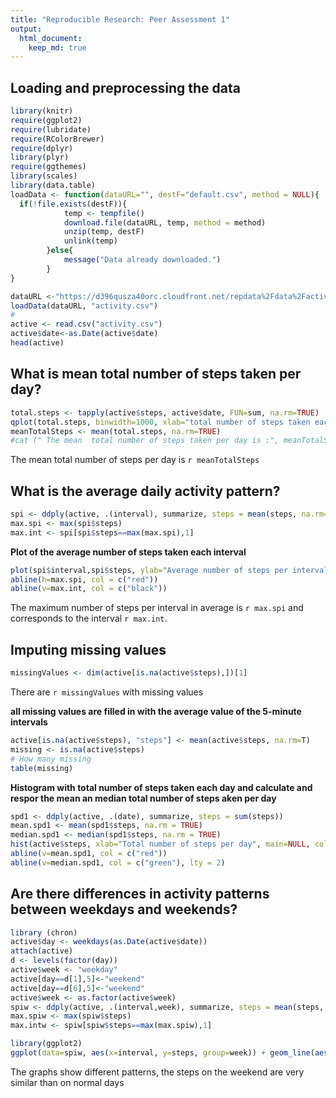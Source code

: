 ```yaml
---
title: "Reproducible Research: Peer Assessment 1"
output: 
  html_document:
    keep_md: true
---
```



## Loading and preprocessing the data

```r
library(knitr)
require(ggplot2)
require(lubridate)
require(RColorBrewer)
require(dplyr)
library(plyr)
require(ggthemes)
library(scales)
library(data.table)
loadData <- function(dataURL="", destF="default.csv", method = NULL){
  if(!file.exists(destF)){
            temp <- tempfile()
            download.file(dataURL, temp, method = method)
            unzip(temp, destF)
            unlink(temp)
        }else{
            message("Data already downloaded.")
        }
}

dataURL <-"https://d396qusza40orc.cloudfront.net/repdata%2Fdata%2Factivity.zip"
loadData(dataURL, "activity.csv")
#
active <- read.csv("activity.csv")
active$date<-as.Date(active$date)
head(active)
```


## What is mean total number of steps taken per day?
```r
total.steps <- tapply(active$steps, active$date, FUN=sum, na.rm=TRUE)
qplot(total.steps, binwidth=1000, xlab="total number of steps taken each day")
meanTotalSteps <- mean(total.steps, na.rm=TRUE)
#cat (" The mean  total number of steps taken per day is :", meanTotalSteps  )

```
The mean total number of steps per day is `r meanTotalSteps` 



## What is the average daily activity pattern?
```r
spi <- ddply(active, .(interval), summarize, steps = mean(steps, na.rm=TRUE))
max.spi <- max(spi$steps)
max.int <- spi[spi$steps==max(max.spi),1]
```
**Plot of the average number of steps taken each interval**
```r
plot(spi$interval,spi$steps, ylab="Average number of steps per interval",xlab="Interval", main=NULL, type="l", lwd=2, col="green")
abline(h=max.spi, col = c("red"))
abline(v=max.int, col = c("black"))
```
The maximum number of steps per interval in average is `r max.spi` and corresponds to the interval `r max.int`.

## Imputing missing values
```r
missingValues <- dim(active[is.na(active$steps),])[1]
```
There are  `r missingValues` with missing values

**all missing values are filled in with the average value of the 5-minute intervals**
```r
active[is.na(active$steps), "steps"] <- mean(active$steps, na.rm=T)
missing <- is.na(active$steps)
# How many missing
table(missing)
```

**Histogram with  total number  of steps  taken each day and calculate and respor the mean  an median  total number of steps aken per day**
```r

spd1 <- ddply(active, .(date), summarize, steps = sum(steps))
mean.spd1 <- mean(spd1$steps, na.rm = TRUE)
median.spd1 <- median(spd1$steps, na.rm = TRUE)
hist(active$steps, xlab="Total number of steps per day", main=NULL, col="light green")
abline(v=mean.spd1, col = c("red"))
abline(v=median.spd1, col = c("green"), lty = 2)

```




## Are there differences in activity patterns between weekdays and weekends?

```r
library (chron)
active$day <- weekdays(as.Date(active$date))
attach(active)
d <- levels(factor(day))
active$week <- "weekday"
active[day==d[1],5]<-"weekend"
active[day==d[6],5]<-"weekend"
active$week <- as.factor(active$week)
spiw <- ddply(active, .(interval,week), summarize, steps = mean(steps, na.rm=TRUE))
max.spiw <- max(spiw$steps)
max.intw <- spiw[spiw$steps==max(max.spiw),1]

```


```r
library(ggplot2)
ggplot(data=spiw, aes(x=interval, y=steps, group=week)) + geom_line(aes(color=week))+ facet_wrap(~ week, nrow=2)
```
The graphs show different patterns, the steps on the weekend are very similar than on normal days



